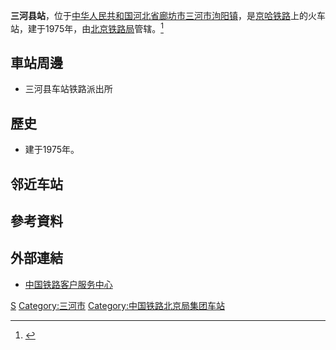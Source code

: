 {{Expand|time=2016-09-09T12:51:41+00:00}}
{{About|河北省三河市的铁路车站|[[合武铁路|合武铁路]]上一个由[[武汉铁路局|武汉铁路局]][[麻城车务段|麻城车务段]]管辖的车站|三河站}}
{{Infobox China railway station
|车站名称 =三河县站
|图片 = No free image-zh.png
|图片介绍 = 
|其他名称 = 
|车站拼音 = Sanhexian
|英文名称 = Sanhexian Railway Station
|车站代码 = 11123<ref>{{cite book|title=中华人民共和国铁路车站代码（GB/T 10302-2010）|publisher=中国标准出版社|year=2010|isbn=155066140495|ignore-isbn-error=true|pages=30}}</ref>
|电报码 = OXP
|拼音码 = SHX
|车站位置 = [[河北省|河北省]][[廊坊市|廊坊市]][[三河市|三河市]][[泃阳镇|泃阳镇]]
|坐标 = {{coord|39|58|15.8|N|117|04|57.9|E|display=inline,title}}
|归属 = [[北京铁路局|北京铁路局]][[唐山车务段|唐山车务段]]
|线路 = [[京哈铁路|京哈铁路]]
|车站等级 =[[四等站_(中铁)|四等站]]
|使用状态 = 
|月台数目 = 
|股道数目 = 
}}
'''三河县站'''，位于[[中华人民共和国|中华人民共和国]][[河北省|河北省]][[廊坊市|廊坊市]][[三河市|三河市]][[泃阳镇|泃阳镇]]，是[[京哈铁路|京哈铁路]]上的火车站，建于1975年，由[[北京铁路局|北京铁路局]]管辖。<ref>{{Cite web |url=http://search.huochepiao.com/huochezhan/jieshao/3054.htm |title=三河县火车站介绍 |accessdate=2016-09-09 |archive-date=2016-08-01 |archive-url=https://web.archive.org/web/20160801052859/http://search.huochepiao.com/huochezhan/jieshao/3054.htm |dead-url=no }}</ref>
==車站周邊==
* 三河县车站铁路派出所

==歷史==
* 建于1975年。

== 邻近车站 ==
{{start rail box|[[File:China_Railways.svg|16px]] [[中国铁路|中国铁路]]}}
{{s-inop|[[三平站|三平站]]|{{站|北京}}方向}}
{{s-line|[[京哈铁路|京哈铁路]]<br />← 8km 三河县站 7km →}}
{{s-inop|[[段甲岭站|段甲岭站]]|{{站|哈尔滨}}方向}}
{{end box}}

==參考資料==
{{reflist}}

==外部連結==
* [http://www.12306.cn/mormhweb/ 中国铁路客户服务中心]{{Wayback|url=http://www.12306.cn/mormhweb/ |date=20180205163941 }}

{{China-rail-stub}}
{{Railwaystation-stub}}
{{京哈铁路}}

[[Category:廊坊市铁路车站|S]]
[[Category:三河市|Category:三河市]]
[[Category:中国铁路北京局集团车站|Category:中国铁路北京局集团车站]]